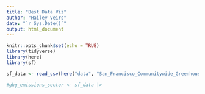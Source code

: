 ```yaml
---
title: "Best Data Viz"
author: "Hailey Veirs"
date: "`r Sys.Date()`"
output: html_document
---
```


```r
knitr::opts_chunk$set(echo = TRUE)
library(tidyverse)
library(here)
library(sf)
```

```r
sf_data <- read_csv(here("data", "San_Francisco_Communitywide_Greenhouse_Gas_Inventory.csv"))

```

```r
#ghg_emissions_sector <- sf_data |>

```


